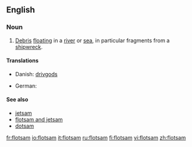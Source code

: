 ==English==

===Noun===
{{en-noun|-}}

# [[debris|Debris]] [[float]]ing in a [[river]] or [[sea]], in particular fragments from a [[shipwreck]].

====Translations====
{{trans-top|flotsam}}
*Danish: [[drivgods]] {{n}}
{{trans-mid}}
* German: {{t|de|Treibgut|n}}
{{trans-bottom}}

====See also====
*[[jetsam]]
*[[flotsam and jetsam]]
*[[dotsam]]

[[fr:flotsam]]
[[io:flotsam]]
[[it:flotsam]]
[[ru:flotsam]]
[[fi:flotsam]]
[[vi:flotsam]]
[[zh:flotsam]]
